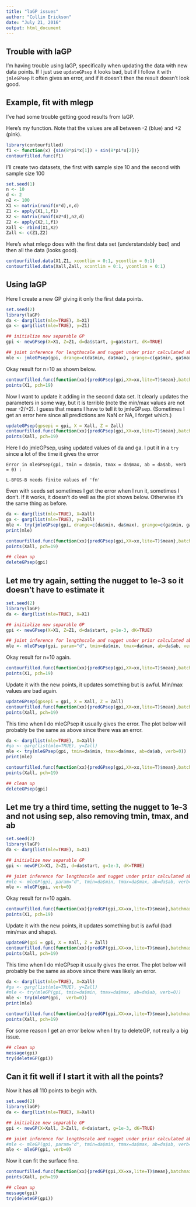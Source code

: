 ```yaml
---
title: "laGP issues"
author: "Collin Erickson"
date: "July 21, 2016"
output: html_document
---
```


## Trouble with laGP

I'm having trouble using laGP, specifically when updating the data with new data points.
If I just use `updateGPsep` it looks bad, but if I follow it with `jmleGPsep` it often gives an error, and if it doesn't then the result doesn't look good.

## Example, fit with mlegp

I've had some trouble getting good results from laGP.

Here's my function. Note that the values are all between -2 (blue) and +2 (pink).

```r
library(contourfilled)
f1 <- function(x) {sin(8*pi*x[1]) + sin(8*pi*x[2])}
contourfilled.func(f1)
```

I'll create two datasets, the first with sample size 10 and the second with sample size 100 

```r
set.seed(1)
n <- 10
d <- 2
n2 <- 100
X1 <- matrix(runif(n*d),n,d)
Z1 <- apply(X1,1,f1)
X2 <- matrix(runif(n2*d),n2,d)
Z2 <- apply(X2,1,f1)
Xall <- rbind(X1,X2)
Zall <- c(Z1,Z2)
```

Here's what mlegp does with the first data set (understandably bad) and then all the data (looks good).

```r
contourfilled.data(X1,Z1, xcontlim = 0:1, ycontlim = 0:1)
contourfilled.data(Xall,Zall, xcontlim = 0:1, ycontlim = 0:1)
```

## Using laGP

Here I create a new GP giving it only the first data points.

```r
set.seed(2)
library(laGP)
da <- darg(list(mle=TRUE), X=X1)
ga <- garg(list(mle=TRUE), y=Z1)

## initialize new separable GP
gpi <- newGPsep(X=X1, Z=Z1, d=da$start, g=ga$start, dK=TRUE)

## joint inference for lengthscale and nugget under prior calculated above
mle <- jmleGPsep(gpi, drange=c(da$min, da$max), grange=c(ga$min, ga$max), dab=da$ab, gab=ga$ab, verb=0)
```

Okay result for n=10 as shown below.

```r
contourfilled.func(function(xx){predGPsep(gpi,XX=xx,lite=T)$mean},batchmax = 100)
points(X1, pch=19)
```

Now I want to update it adding in the second data set. It clearly updates the parameters in some way, but it is terrible (note the min/max values are not near -2/+2). I guess that means I have to tell it to jmleGPsep. (Sometimes I get an error here since all predictions are NaN or NA, I forget which.)

```r
updateGPsep(gpsepi = gpi, X = Xall, Z = Zall)
contourfilled.func(function(xx){predGPsep(gpi,XX=xx,lite=T)$mean},batchmax = 100)
points(Xall, pch=19)
```

Here I do jmleGPsep, using updated values of da and ga. I put it in a `try` since a lot of the time it gives the error 

`Error in mleGPsep(gpi, tmin = da$min, tmax = da$max, ab = da$ab, verb = 0) : `

`L-BFGS-B needs finite values of 'fn' `

Even with seeds set sometimes I get the error when I run it, sometimes I don't. If it works, it doesn't do well as the plot shows below. Otherwise it's the same thing as before.
  
```r

da <- darg(list(mle=TRUE), X=Xall)
ga <- garg(list(mle=TRUE), y=Zall)
mle <- try(jmleGPsep(gpi, drange=c(da$min, da$max), grange=c(ga$min, ga$max), dab=da$ab, gab=ga$ab, verb=0))
print(mle)

contourfilled.func(function(xx){predGPsep(gpi,XX=xx,lite=T)$mean},batchmax = 100)
points(Xall, pch=19)
```

```r
## clean up
deleteGPsep(gpi)
```


## Let me try again, setting the nugget to 1e-3 so it doesn't have to estimate it

```r
set.seed(2)
library(laGP)
da <- darg(list(mle=TRUE), X=X1)

## initialize new separable GP
gpi <- newGPsep(X=X1, Z=Z1, d=da$start, g=1e-3, dK=TRUE)

## joint inference for lengthscale and nugget under prior calculated above
mle <- mleGPsep(gpi, param="d", tmin=da$min, tmax=da$max, ab=da$ab, verb=0)
```

Okay result for n=10 again.

```r
contourfilled.func(function(xx){predGPsep(gpi,XX=xx,lite=T)$mean},batchmax = 100)
points(X1, pch=19)
```

Update it with the new points, it updates something but is awful. Min/max values are bad again.

```r
updateGPsep(gpsepi = gpi, X = Xall, Z = Zall)
contourfilled.func(function(xx){predGPsep(gpi,XX=xx,lite=T)$mean},batchmax = 100)
points(Xall, pch=19)
```

This time when I do mleGPsep it usually gives the error. The plot below will probably be the same as above since there was an error.

```r
da <- darg(list(mle=TRUE), X=Xall)
#ga <- garg(list(mle=TRUE), y=Zall)
mle <- try(mleGPsep(gpi, tmin=da$min, tmax=da$max, ab=da$ab, verb=0))
print(mle)

contourfilled.func(function(xx){predGPsep(gpi,XX=xx,lite=T)$mean},batchmax = 100)
points(Xall, pch=19)
```

```r
## clean up
deleteGPsep(gpi)
```




## Let me try a third time, setting the nugget to 1e-3 and not using sep, also removing tmin, tmax, and ab

```r
set.seed(2)
library(laGP)
da <- darg(list(mle=TRUE), X=X1)

## initialize new separable GP
gpi <- newGP(X=X1, Z=Z1, d=da$start, g=1e-3, dK=TRUE)

## joint inference for lengthscale and nugget under prior calculated above
#mle <- mleGP(gpi, param="d", tmin=da$min, tmax=da$max, ab=da$ab, verb=0)
mle <- mleGP(gpi, verb=0)
```

Okay result for n=10 again.

```r
contourfilled.func(function(xx){predGP(gpi,XX=xx,lite=T)$mean},batchmax = 100)
points(X1, pch=19)
```

Update it with the new points, it updates something but is awful (bad min/max and shape).

```r
updateGP(gpi = gpi, X = Xall, Z = Zall)
contourfilled.func(function(xx){predGP(gpi,XX=xx,lite=T)$mean},batchmax = 100)
points(Xall, pch=19)
```

This time when I do mleGPsep it usually gives the error. The plot below will probably be the same as above since there was likely an error.

```r
da <- darg(list(mle=TRUE), X=Xall)
#ga <- garg(list(mle=TRUE), y=Zall)
#mle <- try(mleGP(gpi, tmin=da$min, tmax=da$max, ab=da$ab, verb=0))
mle <- try(mleGP(gpi,  verb=0))
print(mle)

contourfilled.func(function(xx){predGP(gpi,XX=xx,lite=T)$mean},batchmax = 100)
points(Xall, pch=19)
```

For some reason I get an error below when I try to deleteGP, not really a big issue.

```r
## clean up
message(gpi)
try(deleteGP(gpi))
```





## Can it fit well if I start it with all the points?

Now it has all 110 points to begin with.

```r
set.seed(2)
library(laGP)
da <- darg(list(mle=TRUE), X=Xall)

## initialize new separable GP
gpi <- newGP(X=Xall, Z=Zall, d=da$start, g=1e-3, dK=TRUE)

## joint inference for lengthscale and nugget under prior calculated above
#mle <- mleGP(gpi, param="d", tmin=da$min, tmax=da$max, ab=da$ab, verb=0)
mle <- mleGP(gpi, verb=0)
```

Now it can fit the surface fine.

```r
contourfilled.func(function(xx){predGP(gpi,XX=xx,lite=T)$mean},batchmax = 100)
points(Xall, pch=19)
```

```r
## clean up
message(gpi)
try(deleteGP(gpi))
```
